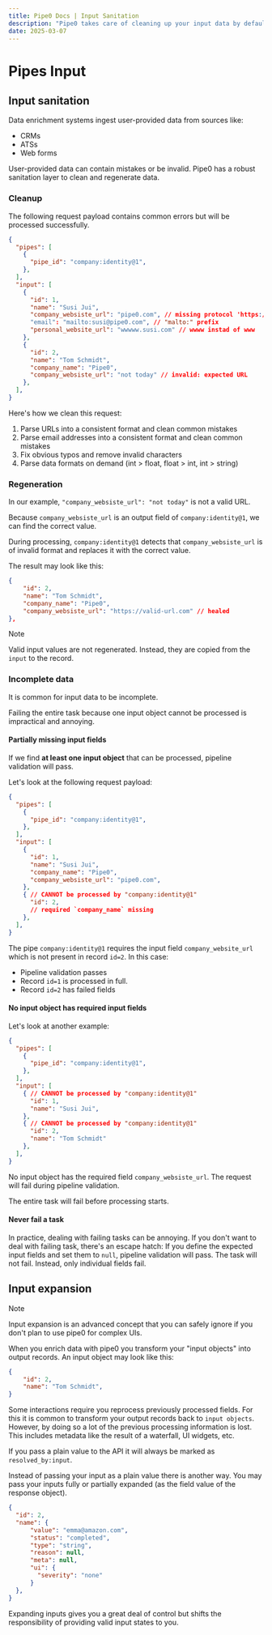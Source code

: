 ```yaml
---
title: Pipe0 Docs | Input Sanitation
description: "Pipe0 takes care of cleaning up your input data by default"
date: 2025-03-07
---
```


# Pipes Input

## Input sanitation

Data enrichment systems ingest user-provided data from sources like:

- CRMs
- ATSs
- Web forms

User-provided data can contain mistakes or be invalid. Pipe0 has a robust sanitation layer to clean
and regenerate data.

### Cleanup

The following <AppLink linkType='pipelineRequest'>request payload</AppLink> contains
common errors but will be processed successfully.

```json
{
  "pipes": [
    { 
      "pipe_id": "company:identity@1",
    },
  ],
  "input": [
    {
      "id": 1,
      "name": "Susi Jui",
      "company_websiste_url": "pipe0.com", // missing protocol 'https://'
      "email": "mailto:susi@pipe0.com", // "malto:" prefix
      "personal_website_url": "wwwww.susi.com" // wwww instad of www
    },
    {
      "id": 2,
      "name": "Tom Schmidt",
      "company_name": "Pipe0",
      "company_websiste_url": "not today" // invalid: expected URL
    },
  ],
}
```

Here's how we clean this request:

1. Parse URLs into a consistent format and clean common mistakes
1. Parse email addresses into a consistent format and clean common mistakes
1. Fix obvious typos and remove invalid characters
1. Parse data formats on demand (int > float, float > int, int > string)

### Regeneration

In our example, `"company_websiste_url": "not today"` is not a valid URL.

Because `company_websiste_url` is an <AppLink linkType="outputField">output field</AppLink> of `company:identity@1`,
we can find the correct value.

During processing, `company:identity@1` detects that `company_websiste_url` is of invalid format 
and replaces it with the correct value.

The result may look like this:

```json
{
    "id": 2,
    "name": "Tom Schmidt",
    "company_name": "Pipe0",
    "company_websiste_url": "https://valid-url.com" // healed
},
```

> [!NOTE]
> 
> Valid input values are not regenerated. Instead, they are copied from the `input` to the <AppLink linkType="record">record</AppLink>.

### Incomplete data

It is common for input data to be incomplete.

Failing the entire task because one input object cannot be processed is impractical and annoying.

#### Partially missing input fields

If we find **at least one input object** that can be processed, <AppLink linkType="pipelineValidation">pipeline validation</AppLink> will pass.

Let's look at the following request payload:

```json
{
  "pipes": [
    { 
      "pipe_id": "company:identity@1",
    },
  ],
  "input": [
    {
      "id": 1,
      "name": "Susi Jui",
      "company_name": "Pipe0",
      "company_websiste_url": "pipe0.com",
    },
    { // CANNOT be processed by "company:identity@1"
      "id": 2,
      // required `company_name` missing
    },
  ],
}
```

The pipe `company:identity@1` requires the input field `company_website_url` which is not present
in record `id=2`. In this case:

- Pipeline validation passes
- Record `id=1` is processed in full.
- Record `id=2` has failed fields

#### No input object has required input fields

Let's look at another example:


```json
{
  "pipes": [
    { 
      "pipe_id": "company:identity@1",
    },
  ],
  "input": [
    { // CANNOT be processed by "company:identity@1"
      "id": 1,
      "name": "Susi Jui",
    },
    { // CANNOT be processed by "company:identity@1"
      "id": 2,
      "name": "Tom Schmidt"
    },
  ],
}
```

No input object has the required field `company_websiste_url`. The request will fail during <AppLink linkType="pipelineValidation">pipeline validation</AppLink>.

The entire task will fail before processing starts.

#### Never fail a task

In practice, dealing with failing tasks can be annoying. If you don't want to deal 
with failing task, there's an escape hatch: If you define the expected input fields and set them to `null`, pipeline validation will
pass. The task will not fail. Instead, only individual fields fail.

## Input expansion

> [!NOTE]
>
> Input expansion is an advanced concept that you can safely ignore if you don't plan to use pipe0 for complex UIs.

When you enrich data with pipe0 you transform your "input objects" into output records. An input object may look like this:

```json
{
    "id": 2,
    "name": "Tom Schmidt",
}
```
Some interactions require you reprocess previously processed fields. For this it is common to transform your output records
back to `input objects`. However, by doing so a lot of the previous processing information is lost. This includes metadata like 
the result of a waterfall, UI widgets, etc.

If you pass a plain value to the API it will always be marked as `resolved_by:input`.

Instead of passing your input as a plain value there is another way. You may pass your inputs fully or partially expanded (as the field value of the response object).

```json
{
  "id": 2,
  "name": {
      "value": "emma@amazon.com",
      "status": "completed",
      "type": "string",
      "reason": null,
      "meta": null,
      "ui": {
        "severity": "none"
      }
  },
}
```

Expanding inputs gives you a great deal of control but shifts the responsibility of providing valid input states to you.


